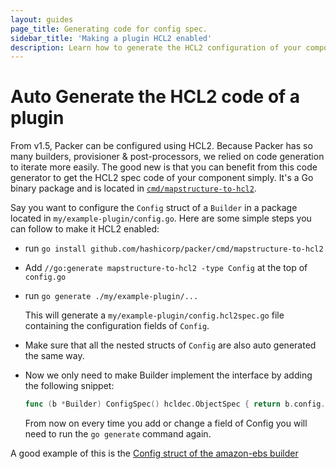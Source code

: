```yaml
---
layout: guides
page_title: Generating code for config spec.
sidebar_title: 'Making a plugin HCL2 enabled'
description: Learn how to generate the HCL2 configuration of your component easily.
---
```


# Auto Generate the HCL2 code of a plugin

From v1.5, Packer can be configured using HCL2. Because Packer has so many
builders, provisioner & post-processors, we relied on code generation to
iterate more easily. The good new is that you can benefit from this code
generator to get the HCL2 spec code of your component simply. It's a Go binary
package and is located in [`cmd/mapstructure-to-hcl2`](https://github.com/hashicorp/packer/tree/master/cmd/mapstructure-to-hcl2).

Say you want to configure the `Config` struct of a `Builder` in a package
located in `my/example-plugin/config.go`. Here are some simple steps you can
follow to make it HCL2 enabled:

- run `go install github.com/hashicorp/packer/cmd/mapstructure-to-hcl2`

- Add `//go:generate mapstructure-to-hcl2 -type Config` at the top of
  `config.go`

- run `go generate ./my/example-plugin/...`

  This will generate a `my/example-plugin/config.hcl2spec.go` file containing
  the configuration fields of `Config`.

- Make sure that all the nested structs of `Config` are also auto generated the
  same way.

- Now we only need to make Builder implement the interface by adding the
  following snippet:

  ```go
  func (b *Builder) ConfigSpec() hcldec.ObjectSpec { return b.config.FlatMapstructure().HCL2Spec() }
  ```

  From now on every time you add or change a field of Config you will need to
  run the `go generate` command again.

A good example of this is the [Config struct of the amazon-ebs builder](https://github.com/hashicorp/packer/blob/master/builder/amazon/ebs/builder.go)
